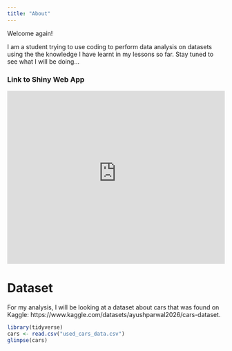```yaml
---
title: "About"
---
```


Welcome again!

I am a student trying to use coding to perform data analysis on datasets using the the knowledge I have learnt in my lessons so far. Stay tuned to see what I will be doing...

### Link to Shiny Web App

<iframe height="400" width="100%" frameborder="no" src="https://cc01lz-yasmineong.shinyapps.io/MyShinyApp/"> </iframe>

# Dataset

For my analysis, I will be looking at a dataset about cars that was found on Kaggle: https://www.kaggle.com/datasets/ayushparwal2026/cars-dataset.

```r
library(tidyverse)
cars <- read.csv("used_cars_data.csv")
glimpse(cars)
```

